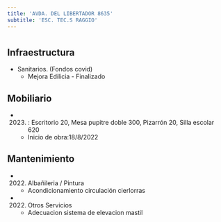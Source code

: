 ```yaml
---
title: 'AVDA. DEL LIBERTADOR 8635'
subtitle: 'ESC. TEC.S RAGGIO'
---
```


#
## Infraestructura

* Sanitarios. (Fondos covid) 
    + Mejora Edilicia - Finalizado 


## Mobiliario

*  (2023) : Escritorio 20, Mesa pupitre doble 300, Pizarrón 20, Silla escolar 620 



    + Inicio de obra:18/8/2022 



## Mantenimiento

*  (2022) Albañileria / Pintura 
    + Acondicionamiento circulación cierlorras

*  (2022) Otros Servicios 
    + Adecuacion sistema de elevacion mastil






